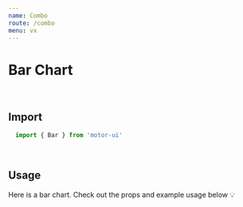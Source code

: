 ```yaml
---
name: Combo
route: /combo
menu: vx
---
```


<h1 style={{ margin: '0px' }}>Bar Chart</h1>

<br />

## Import

```javascript
  import { Bar } from 'motor-ui'
```
<br />

## Usage

Here is a bar chart.
Check out the props and example usage below 💡


<Playground>
<Motor  
 config={config}>  
  <Filter label='Country' dimension={['country']} />
    <Combo // width={750} height={400}  events={true}
      cols={[
      { qField: 'CanonicalDate', qLabel: 'CanonicalDate' },
      { qField: '=Sum([Hours])', qLabel: 'Hours' },
      { qField: '=Sum([Forecast day])', qLabel: 'Forecast Day' },
    ]}/>
  </Motor>
</Playground>
